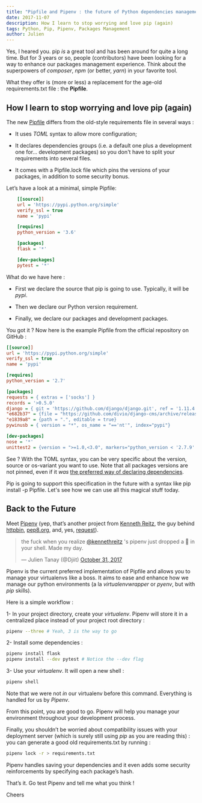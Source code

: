 ```yaml
---
title: "Pipfile and Pipenv : the future of Python dependencies management"
date: 2017-11-07
description: How I learn to stop worrying and love pip (again)
tags: Python, Pip, Pipenv, Packages Management
author: Julien
---
```


Yes, I heared you. pip *is* a great tool and has been around for quite a long time. But for 3 years or so, people (contributors) have been looking for a way to enhance our packages management experience. Think about the superpowers of *composer*, *npm* (or better, *yarn*) in your favorite tool.

What they offer is (more or less) a replacement for the age-old requirements.txt file : the **Pipfile**.

## How I learn to stop worrying and love pip (again)

The new [Pipfile](https://github.com/pypa/pipfile) differs from the old-style requirements file in several ways :

* It uses *TOML* syntax to allow more configuration;

* It declares dependencies groups (i.e. a default one plus a development one for... development packages) so you don't have to split your requirements into several files.

* It comes with a Pipfile.lock file which pins the versions of your packages, in addition to some security bonus.

Let’s have a look at a minimal, simple Pipfile:

```ini
    [[source]]
    url = 'https://pypi.python.org/simple'
    verify_ssl = true
    name = 'pypi'

    [requires]
    python_version = '3.6'

    [packages]
    flask = '*'

    [dev-packages]
    pytest = '*'
```

What do we have here :

* First we declare the source that pip is going to use. Typically, it will be *pypi*.

* Then we declare our Python version requirement.

* Finally, we declare our packages and development packages.

You got it ? Now here is the example Pipfile from the official repository on GitHub :

```ini
[[source]]
url = 'https://pypi.python.org/simple'
verify_ssl = true
name = 'pypi'

[requires]
python_version = '2.7'

[packages]
requests = { extras = ['socks'] }
records = '>0.5.0'
django = { git = 'https://github.com/django/django.git', ref = '1.11.4', editable = true }
"e682b37" = {file = "https://github.com/divio/django-cms/archive/release/3.4.x.zip"}
"e1839a8" = {path = ".", editable = true}
pywinusb = { version = "*", os_name = "=='nt'", index="pypi"}

[dev-packages]
nose = '*'
unittest2 = {version = ">=1.0,<3.0", markers="python_version < '2.7.9' or (python_version >= '3.0' and python_version < '3.4')"}
```

See ? With the TOML syntax, you can be very specific about the version, source or os-variant you want to use. Note that all packages versions are not pinned, even if it *was* [the preferred way of declaring dependencies](http://nvie.com/posts/pin-your-packages/).

Pip is going to support this specification in the future with a syntax like pip install -p Pipfile. Let's see how we can use all this magical stuff today.

## Back to the Future

Meet [Pipenv](https://docs.pipenv.org/) (yep, that’s another project from [Kenneth Reitz](https://twitter.com/kennethreitz), the guy behind [httpbin](http://httpbin.org/), [pep8.org](https://gist.github.com/pep8.org), and, yes, [request](http://docs.python-requests.org/en/master/#)).

<blockquote class="twitter-tweet tw-align-center"><p lang="en" dir="ltr">the fuck when you realize <a href="https://twitter.com/kennethreitz?ref_src=twsrc%5Etfw">@kennethreitz</a> &#39;s pipenv just dropped a 🎃 in your shell. Made my day.</p>&mdash; Julien Tanay (@Djiit) <a href="https://twitter.com/Djiit/status/925350303863656448?ref_src=twsrc%5Etfw">October 31, 2017</a></blockquote>

Pipenv is the current preferred implementation of Pipfile and allows you to manage your virtualenvs like a boss. It aims to ease and enhance how we manage our python environments (a la *virtualenvwrapper* or *pyenv*, but with *pip* skills).

Here is a simple workflow :

1- In your project directory, create your *virtualenv*. Pipenv will store it in a centralized place instead of your project root directory :

```sh
pipenv --three # Yeah, 3 is the way to go
```

2- Install some dependencies :

```sh
pipenv install flask
pipenv install --dev pytest # Notice the --dev flag
```

3- Use your *virtualenv*. It will open a new shell :

```sh
pipenv shell
```

Note that we were not *in* our virtualenv before this command. Everything is handled for us by *Pipenv*.

From this point, you are good to go. Pipenv will help you manage your environment throughout your development process.

Finally, you shouldn’t be worried about compatibility issues with your deployment server (which is surely still using *pip* as you are reading this) : you can generate a good old requirements.txt by running :

```sh
pipenv lock -r > requirements.txt
```

Pipenv handles saving your dependencies and it even adds some security reinforcements by specifying each package’s hash.

That’s it. Go test Pipenv and tell me what you think !

Cheers
